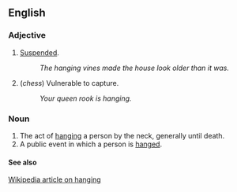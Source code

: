 ==English==

===Adjective===

# [[Suspend]]ed.
#: ''The hanging vines made the house look older than it was.''
# (''chess'') Vulnerable to capture.
#: ''Your queen rook is hanging.''


===Noun===

# The act of [[hang]]ing a person by the neck, generally until death.
# A public event in which a person is [[hang]]ed.

====See also====
[[w:hanging|Wikipedia article on hanging]]
